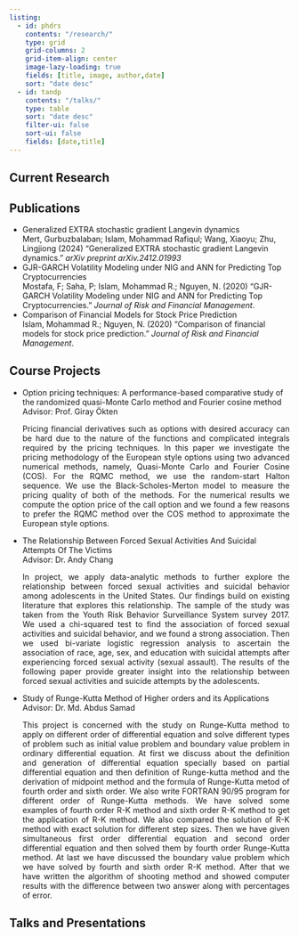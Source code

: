 ```yaml
---
listing: 
  - id: phdrs
    contents: "/research/"
    type: grid
    grid-columns: 2
    grid-item-align: center
    image-lazy-loading: true
    fields: [title, image, author,date]
    sort: "date desc"
  - id: tandp
    contents: "/talks/"
    type: table
    sort: "date desc"
    filter-ui: false
    sort-ui: false
    fields: [date,title]
---  
```


<script async src="https://pagead2.googlesyndication.com/pagead/js/adsbygoogle.js?client=ca-pub-6878992848042528"
     crossorigin="anonymous"></script>  

## Current Research  

::: {#phdrs}
:::

## Publications

- <a href="/research/extrasgld/index.qmd" target="_blank" style="text-decoration:none">Generalized EXTRA stochastic gradient Langevin dynamics</a>  
  Mert, Gurbuzbalaban; Islam, Mohammad Rafiqul; Wang, Xiaoyu; Zhu, Lingjiong  (2024) "Generalized EXTRA stochastic gradient Langevin dynamics." *arXiv preprint arXiv.2412.01993*
- <a href="/publication/pub2/index.qmd" target="_blank" style="text-decoration:none">GJR-GARCH Volatility Modeling under NIG and ANN for Predicting Top Cryptocurrencies </a>  
  Mostafa, F; Saha, P; Islam, Mohammad R.; Nguyen, N. (2020) "GJR-GARCH Volatility Modeling under NIG and ANN for Predicting Top Cryptocurrencies." *Journal of Risk and Financial Management*.
- <a href="/publication/pub1/index.qmd" target="_blank" style="text-decoration:none">Comparison of Financial Models for Stock Price Prediction </a>  
  Islam, Mohammad R.; Nguyen, N. (2020) "Comparison of financial models for stock price prediction." *Journal of Risk and Financial Management*. 

## Course Projects  
- <a href="https://www.academia.edu/103433771/Option_pricing_techniques_A_performance_based_comparative_study_of_the_randomized_quasi_Monte_Carlo_method_and_Fourier_cosine_method" target="_blank" style="text-decoration:none">Option pricing techniques: A performance-based comparative study of the randomized quasi-Monte Carlo method and Fourier cosine method</a>  
  Advisor: <a href="https://www.math.fsu.edu/~okten/" target="_blank" style="text-decoration:none">Prof. Giray Ökten</a>
  
  <div style="text-align:justify">
    Pricing financial derivatives such as options with desired accuracy can be hard due to the nature of the functions and complicated integrals required by the pricing techniques. In this paper we investigate the pricing methodology of the European style options using two advanced numerical methods, namely, Quasi-Monte Carlo and Fourier Cosine (COS). For the RQMC method, we use the random-start Halton sequence. We use the Black-Scholes-Merton model to measure the pricing quality of both of the methods. For the numerical results we compute the option price of the call option and we found a few reasons to prefer the RQMC method over the COS method to approximate the European style options.
  </div>
- <a href="https://www.academia.edu/37973800/The_Relationship_Between_Forced_Sexual_Activities_And_Suicidal_Attempts_Of_The_Victims" target="_blank" style="text-decoration:none">The Relationship Between Forced Sexual Activities And Suicidal Attempts Of The Victims</a>  
  Advisor: <a href="https://ysu.edu/people/andy-chang" target="_blank" style="text-decoration:none">Dr. Andy Chang</a>  

  <div style="text-align: justify">
    In project, we apply data-analytic methods to further explore the relationship between forced sexual activities and suicidal behavior among adolescents in the United States. Our findings build on existing literature that explores this relationship. The sample of the study was taken from the Youth Risk Behavior Surveillance System survey 2017. We used a chi-squared test to find the association of forced sexual activities and suicidal behavior, and we found a strong association. Then we used bi-variate logistic regression analysis to ascertain the association of race, age, sex, and education with suicidal attempts after experiencing forced sexual activity (sexual assault). The results of the following paper provide greater insight into the relationship between forced sexual activities and suicide attempts by the adolescents.
  </div>
- <a href="https://www.academia.edu/13322836/Study_of_Runge_Kutta_Method_of_Higher_orders_and_its_Applications" target="_blank" style="text-decoration:none">Study of Runge-Kutta Method of Higher orders and its Applications</a>  
  Advisor: <a href="http://appliedmath.du.ac.bd/details-ofdr-md-abdus-samad/" target="_blank" style="text-decoration:none">Dr. Md. Abdus Samad </a>

  <div style="text-align: justify">
    This project is concerned with the study on Runge-Kutta method to apply on different order of differential equation and solve different types of problem such as initial value problem and boundary value problem in ordinary differential equation. At first we discuss about the definition and generation of differential equation specially based on partial differential equation and then definition of Runge-kutta method and the derivation of midpoint method and the formula of Runge-Kutta metod of fourth order and sixth order. We also write FORTRAN 90/95 program for different order of Runge-Kutta methods. We have solved some examples of fourth order R-K method and sixth order R-K method to get the application of R-K method. We also compared the solution of R-K method with exact solution for different step sizes. Then we have given simultaneous first order differential equation and second order differential equation and then solved them by fourth order Runge-Kutta method. At last we have discussed the boundary value problem which we have solved by fourth and sixth order R-K method. After that we have written the algorithm of shooting method and showed computer results with the difference between two answer along with percentages of error.
  </div>


## Talks and Presentations  


